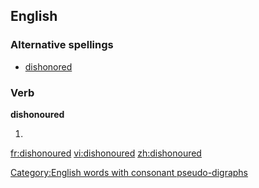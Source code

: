 ==English==

===Alternative spellings===
*[[dishonored]]

===Verb===
'''dishonoured'''

# {{past of|dishonour}}

[[Category:English words with consonant pseudo-digraphs]]

[[fr:dishonoured]]
[[vi:dishonoured]]
[[zh:dishonoured]]